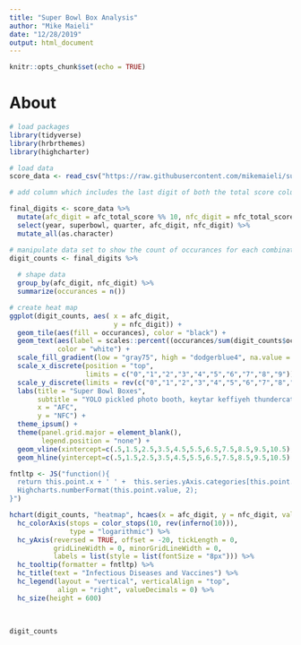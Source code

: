 ```yaml
---
title: "Super Bowl Box Analysis"
author: "Mike Maieli"
date: "12/28/2019"
output: html_document
---
```


```r
knitr::opts_chunk$set(echo = TRUE)
```

# About

```r
# load packages
library(tidyverse)
library(hrbrthemes)
library(highcharter)
```

```r
# load data
score_data <- read_csv("https://raw.githubusercontent.com/mikemaieli/superbowlsquares/master/superbowlscores.csv")
```

```r
# add column which includes the last digit of both the total score columns and select the year, superbowl, quarter, and the new columns in a new data frame

final_digits <- score_data %>% 
  mutate(afc_digit = afc_total_score %% 10, nfc_digit = nfc_total_score %% 10) %>% 
  select(year, superbowl, quarter, afc_digit, nfc_digit) %>% 
  mutate_all(as.character)
```

```r
# manipulate data set to show the count of occurances for each combination
digit_counts <- final_digits %>%
  
  # shape data
  group_by(afc_digit, nfc_digit) %>% 
  summarize(occurances = n())

# create heat map
ggplot(digit_counts, aes( x = afc_digit,
                          y = nfc_digit)) +
  geom_tile(aes(fill = occurances), color = "black") +
  geom_text(aes(label = scales::percent((occurances/sum(digit_counts$occurances)))),
            color = "white") +
  scale_fill_gradient(low = "gray75", high = "dodgerblue4", na.value = "white") +
  scale_x_discrete(position = "top",
                   limits = c("0","1","2","3","4","5","6","7","8","9")) +
  scale_y_discrete(limits = rev(c("0","1","2","3","4","5","6","7","8","9"))) +
  labs(title = "Super Bowl Boxes",
       subtitle = "YOLO pickled photo booth, keytar keffiyeh thundercats art party helvetica wolf intelligentsia.",
       x = "AFC",
       y = "NFC") +
  theme_ipsum() + 
  theme(panel.grid.major = element_blank(),
        legend.position = "none") +
  geom_vline(xintercept=c(.5,1.5,2.5,3.5,4.5,5.5,6.5,7.5,8.5,9.5,10.5), color="black", size = .3) +
  geom_hline(yintercept=c(.5,1.5,2.5,3.5,4.5,5.5,6.5,7.5,8.5,9.5,10.5), color="black", size = .3)

```

```r
fntltp <- JS("function(){
  return this.point.x + ' ' +  this.series.yAxis.categories[this.point.y] + ':<br>' +
  Highcharts.numberFormat(this.point.value, 2);
}")

hchart(digit_counts, "heatmap", hcaes(x = afc_digit, y = nfc_digit, value = occurances)) %>% 
  hc_colorAxis(stops = color_stops(10, rev(inferno(10))),
               type = "logarithmic") %>% 
  hc_yAxis(reversed = TRUE, offset = -20, tickLength = 0,
           gridLineWidth = 0, minorGridLineWidth = 0,
           labels = list(style = list(fontSize = "8px"))) %>% 
  hc_tooltip(formatter = fntltp) %>% 
  hc_title(text = "Infectious Diseases and Vaccines") %>% 
  hc_legend(layout = "vertical", verticalAlign = "top",
            align = "right", valueDecimals = 0) %>% 
  hc_size(height = 600)  
  
  
  
digit_counts
```

